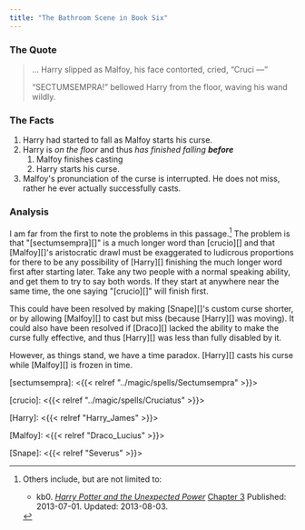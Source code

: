 ```yaml
---
title: "The Bathroom Scene in Book Six"
---
```


### The Quote

> … Harry slipped as Malfoy, his face contorted, cried, “Cruci —” 
> 
> “SECTUMSEMPRA!” bellowed Harry from the floor, waving his wand wildly.

### The Facts

1. Harry had started to fall as Malfoy starts his curse.
1. Harry is *on the floor* and thus *has finished falling* **_before_**
   1. Malfoy finishes casting
   1. Harry starts his curse.
1. Malfoy's pronunciation of the curse is interrupted.  He does not miss, rather
   he ever actually successfully casts. 

### Analysis

I am far from the first to note the problems in this passage.[^230125-1]  The
problem is that "[sectumsempra][]" is a much longer word than [crucio][] and
that [Malfoy][]'s aristocratic drawl must be exaggerated to ludicrous
proportions for there to be any possibility of [Harry][] finishing the much
longer word first after starting later.  Take any two people with a normal
speaking ability, and get them to try to say both words.  If they start at
anywhere near the same time, the one saying "[crucio][]" will finish first.

This could have been resolved by making [Snape][]'s custom curse shorter, or by
allowing [Malfoy][] to cast but miss (because [Harry][] was moving).  It could
also have been resolved if [Draco][] lacked the ability to make the curse fully
effective, and thus [Harry][] was less than fully disabled by it.

However, as things stand, we have a time paradox.  [Harry][] casts his curse
while [Malfoy][] is frozen in time.


[sectumsempra]: <{{< relref "../magic/spells/Sectumsempra" >}}>

[crucio]: <{{< relref "../magic/spells/Cruciatus" >}}>

[Harry]: <{{< relref "Harry_James" >}}>

[Malfoy]: <{{< relref "Draco_Lucius" >}}>

[Snape]: <{{< relref "Severus" >}}>

[^230125-1]: Others include, but are not limited to:
    * kb0. _[Harry Potter and the Unexpected Power][]_
      [Chapter 3](https://www.fanfiction.net/s/9444812/3/Harry-Potter-and-the-Unexpected-Power)
      Published: 2013-07-01. Updated: 2013-08-03.


[Harry Potter and the Unexpected Power]: <https://www.fanfiction.net/s/9444812/>
